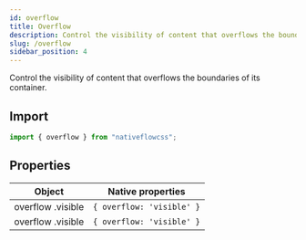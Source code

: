 ```yaml
---
id: overflow
title: Overflow
description: Control the visibility of content that overflows the boundaries of its container.
slug: /overflow
sidebar_position: 4
---
```


Control the visibility of content that overflows the boundaries of its container.

## Import

```js title="src/screens/Component.js"
import { overflow } from "nativeflowcss";
```

## Properties

| Object            | Native properties         |
| ----------------- | ------------------------- |
| overflow .visible | `{ overflow: 'visible' }` |
| overflow .visible | `{ overflow: 'visible' }` |
